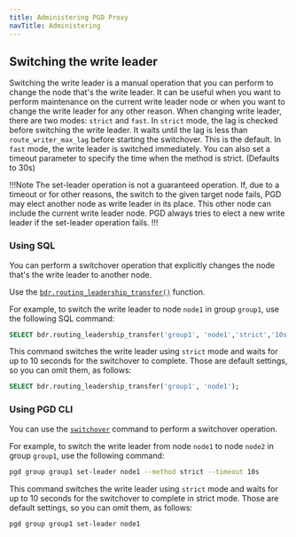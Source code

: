 ```yaml
---
title: Administering PGD Proxy
navTitle: Administering
---
```


## Switching the write leader

Switching the write leader is a manual operation that you can perform to change the node that's the write leader. 
It can be useful when you want to perform maintenance on the current write leader node or when you want to change the write leader for any other reason.
When changing write leader, there are two modes: `strict` and `fast`. 
In `strict` mode, the lag is checked before switching the write leader. It waits until the lag is less than `route_writer_max_lag` before starting the switchover. This is the default.
In `fast` mode, the write leader is switched immediately.
You can also set a timeout parameter to specify the time when the method is strict. (Defaults to 30s)

!!!Note
The set-leader operation is not a guaranteed operation. If, due to a timeout or for other reasons, the switch to the given target node fails, PGD may elect another node as write leader in its place. This other node can include the current write leader node. PGD always tries to elect a new write leader if the set-leader operation fails.
!!!

### Using SQL

You can perform a switchover operation that explicitly changes the node that's the write leader to another node.

Use the [`bdr.routing_leadership_transfer()`](/pgd/latest/reference/routing#bdrrouting_leadership_transfer) function.

For example, to switch the write leader to node `node1` in group `group1`, use the following SQL command:

```sql
SELECT bdr.routing_leadership_transfer('group1', 'node1','strict','10s');
```

This command switches the write leader using `strict` mode and waits for up to 10 seconds for the switchover to complete. Those are default settings, so you can omit them, as follows:

```sql
SELECT bdr.routing_leadership_transfer('group1', 'node1');
```

### Using PGD CLI

You can use the [`switchover`](/pgd/latest/cli/command_ref/pgd_switchover/) command to perform a switchover operation.

For example, to switch the write leader from node `node1` to node `node2` in group `group1`, use the following command:

```sh
pgd group group1 set-leader node1 --method strict --timeout 10s
```

This command switches the write leader using `strict` mode and waits for up to 10 seconds for the switchover to complete in strict mode. Those are default settings, so you can omit them, as follows:

```sh
pgd group group1 set-leader node1
```
